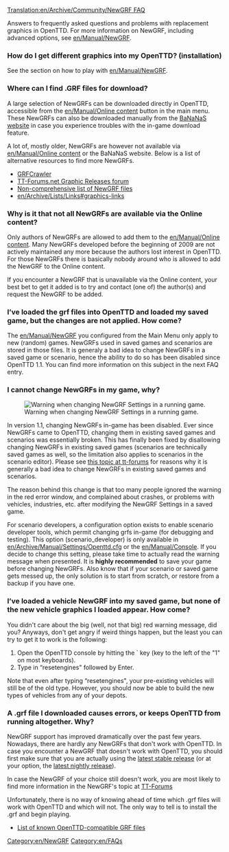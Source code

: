 [[Translation:en/Archive/Community/NewGRF FAQ]]

{{en/Feature|0.4}}

Answers to frequently asked questions and problems with replacement graphics in OpenTTD.  For more information on NewGRF, including advanced options, see [[en/Manual/NewGRF]].

===How do I get different graphics into my OpenTTD? (installation)===
See the section on how to play with [[en/Manual/NewGRF]].

===Where can I find .GRF files for download?===

A large selection of NewGRFs can be downloaded directly in OpenTTD, accessible from the [[en/Manual/Online content]] button in the main menu. These NewGRFs can also be downloaded manually from the [http://bananas.openttd.org/ BaNaNaS website] in case you experience troubles with the in-game download feature.

A lot of, mostly older, NewGRFs are however not available via [[en/Manual/Online content]] or the BaNaNaS website. Below is a list of alternative resources to find more NewGRFs.

* [http://grfcrawler.tt-forums.net/ GRFCrawler]
* [http://www.tt-forums.net/viewforum.php?f=67 TT-Forums.net Graphic Releases forum]
* [[en/Community/NewGRF/Main Page|Non-comprehensive list of NewGRF files]]
* [[en/Archive/Lists/Links#graphics-links]]

===Why is it that not all NewGRFs are available via the Online content?===

Only authors of NewGRFs are allowed to add them to the [[en/Manual/Online content]]. Many NewGRFs developed before the beginning of 2009 are not actively maintained any more because the authors lost interest in OpenTTD. For those NewGRFs there is basically nobody around who is allowed to add the NewGRF to the Online content.

If you encounter a NewGRF that is unavailable via the Online content, your best bet to get it added is to try and contact (one of) the author(s) and request the NewGRF to be added.

===I’ve loaded the grf files into OpenTTD and loaded my saved game, but the changes are not applied. How come?===

The [[en/Manual/NewGRF]] you configured from the Main Menu only apply to new (random) games. NewGRFs used in saved games and scenarios are stored in those files. It is generaly a bad idea to change NewGRFs in a saved game or scenario, hence the ability to do so has been disabled since OpenTTD 1.1. You can find more information on this subject in the next FAQ entry.

===I cannot change NewGRFs in my game, why?===
[[File:en/Archive/Community/Newgrf warning.png|frame|right|Warning when changing NewGRF Settings in a running game.]]

In version 1.1, changing NewGRFs in-game has been disabled. Ever since NewGRFs came to OpenTTD, changing them in existing saved games and scenarios was essentially broken. This has finally been fixed by disallowing changing NewGRFs in existing saved games (scenarios are technically saved games as well, so the limitation also applies to scenarios in the scenario editor). Please see [http://www.tt-forums.net/viewtopic.php?f=29&t=53881 this topic at tt-forums] for reasons why it is generally a bad idea to change NewGRFs in existing saved games and scenarios.

The reason behind this change is that too many people ignored the warning in the red error window, and complained about crashes, or problems with vehicles, industries, etc. after modifying the NewGRF Settings in a saved game.

For scenario developers, a configuration option exists to enable scenario developer tools, which permit changing grfs in-game (for debugging and testing). This option (scenario_developer) is only available in [[en/Archive/Manual/Settings/Openttd.cfg]] or the [[en/Manual/Console]]. If you decide to change this setting, please take time to actually read the warning message when presented. It is '''highly recommended''' to save your game before changing NewGRFs. Also know that if your scenario or saved game gets messed up, the only solution is to start from scratch, or restore from a backup if you have one.

===I’ve loaded a vehicle NewGRF into my saved game, but none of the new vehicle graphics I loaded appear. How come?===

You didn't care about the big (well, not that big) red warning message, did you? Anyways, don't get angry if weird things happen, but the least you can try to get it to work is the following:

# Open the OpenTTD console by hitting the ` key (key to the left of the "1" on most keyboards).
# Type in “resetengines" followed by Enter.

Note that even after typing “resetengines", your pre-existing vehicles will still be of the old type.  However, you should now be able to build the new types of vehicles from any of your depots.

===A .grf file I downloaded causes errors, or keeps OpenTTD from running altogether.  Why?===

NewGRF support has improved dramatically over the past few years. Nowadays, there are hardly any NewGRFs that don't work with OpenTTD. In case you encounter a NewGRF that doesn't work with OpenTTD, you should first make sure that you are actually using the [http://www.openttd.org/en/download-stable latest stable release] (or at your option, the [http://www.openttd.org/en/download-trunk latest nightly release]).

In case the NewGRF of your choice still doesn't work, you are most likely to find more information in the NewGRF's topic at [http://www.tt-forums.net/viewforum.php?f=66 TT-Forums]

Unfortunately, there is no way of knowing ahead of time which .grf files will work with OpenTTD and which will not.  The only way to tell is to install the .grf and begin playing.

* [[en/Community/NewGRF/Main Page|List of known OpenTTD-compatible GRF files]]





[[Category:en/NewGRF]]
[[Category:en/FAQs]]